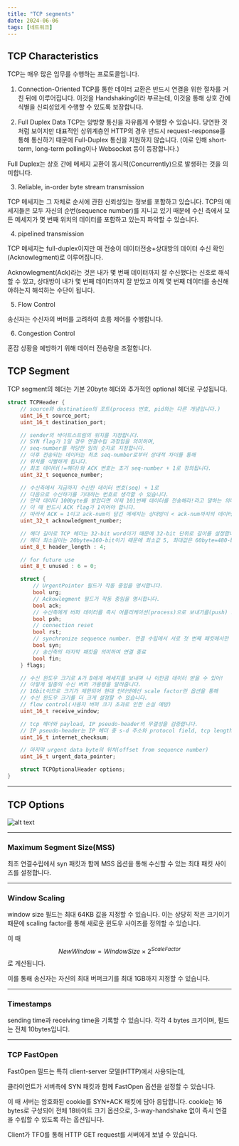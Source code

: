 ```yaml
---
title: "TCP segments"
date: 2024-06-06
tags: [네트워크]
---
```


## TCP Characteristics

TCP는 매우 많은 임무를 수행하는 프로토콜입니다.

1. Connection-Oriented
TCP를 통한 데이터 교환은 반드시 연결을 위한 절차를 거친 뒤에 이루어집니다.
이것을 Handshaking이라 부르는데, 이것을 통해 상호 간에 식별을 신뢰성있게 수행할 수 있도록 보장합니다.

2. Full Duplex Data
TCP는 양방향 통신을 자유롭게 수행할 수 있습니다.
당연한 것처럼 보이지만 대표적인 상위계층인 HTTP의 경우 반드시 request-response를 통해 통신하기 때문에 Full-Duplex 통신을 지원하지 않습니다.
(이로 인해 short-term, long-term polling이나 Websocket 등이 등장합니다.)

Full Duplex는 상호 간에 메세지 교환이 동시적(Concurrently)으로 발생하는 것을 의미합니다.

3. Reliable, in-order byte stream transmission

TCP 메세지는 그 자체로 순서에 관한 신뢰성있는 정보를 포함하고 있습니다.
TCP의 메세지들은 모두 자신의 순번(sequence number)를 지니고 있기 때문에 수신 측에서 모든 메세지가 몇 번째 위치의 데이터를 포함하고 있는지 파악할 수 있습니다.

4. pipelined transmission

TCP 메세지는 full-duplex이지만 매 전송이 데이터전송+상대방의 데이터 수신 확인(Acknowlegment)로 이루어집니다.

Acknowlegment(Ack)라는 것은 내가 몇 번째 데이터까지 잘 수신했다는 신호로 해석할 수 있고, 상대방이 내가 몇 번째 데이터까지 잘 받았고 이제 몇 번째 데이터를 송신해야하는지 해석하는 수단이 됩니다.

5. Flow Control

송신자는 수신자의 버퍼를 고려하여 흐름 제어를 수행합니다.

6. Congestion Control

혼잡 상황을 예방하기 위해 데이터 전송량을 조절합니다.



## TCP Segment

TCP segment의 헤더는 기본 20byte 헤더와 추가적인 optional 헤더로 구성됩니다.

```cpp
struct TCPHeader {
    // source와 destination의 포트(process 번호, pid와는 다른 개념입니다.)
    uint_16_t source_port;
    uint_16_t destination_port;

    // sender의 바이트스트림의 위치를 지정합니다.
    // SYN flag가 1일 경우 연결수립 과정임을 의미하며,
    // seq-number를 적당한 임의 숫자로 지정합니다.
    // 이후 전송되는 데이터는 최초 seq-number로부터 상대적 차이를 통해 
    // 위치를 식별하게 됩니다.
    // 최초 데이터(!=헤더)와 ACK 번호는 초기 seq-number + 1로 정의됩니다.
    uint_32_t sequence_number;

    // 수신측에서 지금까지 수신한 데이터 번호(seq) + 1로
    // 다음으로 수신하기를 기대하는 번호로 생각할 수 있습니다.
    // 만약 데이터 100byte를 받았다면 이제 101번째 데이터를 전송해라!라고 말하는 의미입니다.
    // 이 때 반드시 ACK flag가 1이어야 합니다.
    // 따라서 ACK = 1이고 ack-num이 담긴 메세지는 상대방이 < ack-num까지의 데이터를 모두 잘 수신했다는 보증으로 생각해도 됩니다.
    uint_32_t acknowledgment_number;

    // 헤더 길이로 TCP 헤더는 32-bit word이기 때문에 32-bit 단위로 길이를 설정합니다.
    // 헤더 최소길이는 20byte=160-bit이기 때문에 최소값 5, 최대값은 60byte=480-bit이기 때문에 15입니다.
    uint_8_t header_length : 4;

    // for future use
    uint_8_t unused : 6 = 0; 

    struct {
        // UrgentPointer 필드가 작동 중임을 명시합니다.
        bool urg;
        // Ackowlegment 필드가 작동 중임을 명시합니다.
        bool ack;
        // 수신측에게 버퍼 데이터를 측시 어플리케이션(process)으로 보내기를(push) 요청합니다.
        bool psh;
        // connection reset
        bool rst;
        // synchronize sequence number. 연결 수립에서 서로 첫 번째 패킷에서만 사용되어 sequence number를 초기화합니다.
        bool syn;
        // 송신측의 마지막 패킷을 의미하여 연결 종료
        bool fin;
    } flags;

    // 수신 윈도우 크기로 A가 B에게 메세지를 보내며 나 이만큼 데이터 받을 수 있어!
    // 이렇게 일종의 수신 버퍼 가용량을 알려줍니다.
    // 16bit이므로 크기가 제한되어 현대 인터넷에선 scale factor란 옵션을 통해
    // 수신 윈도우 크기를 더 크게 설정할 수 있습니다.
    // flow control(사용자 버퍼 크기 초과로 인한 손실 예방)
    uint_16_t receive_window;

    // tcp 헤더와 payload, IP pseudo-header의 무결성을 검증합니다.
    // IP pseudo-header는 IP 헤더 중 s-d 주소와 protocol field, tcp length를 포함하는 가상의 헤더로 checksum 검증을 위해 생성하는 헤더를 의미합니다.
    uint_16_t internet_checksum;

    // 마지막 urgent data byte의 위치(offset from sequence number)
    uint_16_t urgent_data_pointer;

    struct TCPOptionalHeader options;
}
```

---

## TCP Options

![alt text](/blog/tcp_segment/image.png)

---

### Maximum Segment Size(MSS)

최초 연결수립에서 syn 패킷과 함께 MSS 옵션을 통해 수신할 수 있는 최대 패킷 사이즈를 설정합니다.

---

### Window Scaling

window size 필드는 최대 64KB 값을 지정할 수 있습니다.
이는 상당히 작은 크기이기 때문에 scaling factor를 통해 새로운 윈도우 사이즈를 정의할 수 있습니다.

이 때
$$
NewWindow = WindowSize \times 2^{ScaleFactor}
$$
로 계산됩니다.

이를 통해 송신자는 자신의 최대 버퍼크기를 최대 1GB까지 지정할 수 있습니다.

---

### Timestamps

sending time과 receiving time을 기록할 수 있습니다.
각각 4 bytes 크기이며, 필드는 전체 10bytes입니다.

---

### TCP FastOpen

FastOpen 필드는 특히 client-server 모델(HTTP)에서 사용되는데,

클라이언트가 서버측에 SYN 패킷과 함께 FastOpen 옵션을 설정할 수 있습니다.

이 때 서버는 암호화된 cookie를 SYN+ACK 패킷에 담아 응답합니다.
cookie는 16 bytes로 구성되어 전체 18바이트 크기 옵션으로, 3-way-handshake 없이 즉시 연결을 수립할 수 있도록 하는 옵션입니다.

Client가 TFO를 통해 HTTP GET request를 서버에게 보낼 수 있습니다.
